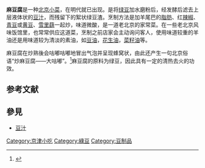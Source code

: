 '''麻豆腐'''是一种[[北京|北京]][[小菜|小菜]]，在明代就已出现。是将[[绿豆|绿豆]]加水磨粉后，经发酵后滤去上层液体状的[[豆汁|豆汁]]，而残留下的絮状绿豆渣。烹制方法是加羊尾巴的[[脂肪|脂肪]]、红[[辣椒|辣椒]]、[[青豆|青豆]]或[[黄豆|黄豆]]、[[雪里蕻|雪里蕻]]一起炒，味道微酸，是一道老北京的家常菜。在一些老北京风味饭馆里，也常常供应这道菜，烹制之前店家会主动询问客人，使用味道较重的羊油还是用味道较为清淡的素油，如[[豆油|豆油]]，[[花生油|花生油]]，[[菜籽油|菜籽油]]等。

麻豆腐在炒熟後会咕嘟咕嘟地冒出气泡并呈现蜂窝状，由此还产生一句北京俗语“炒麻豆腐——大咕嘟”。<ref>{{cite web |url=http://www.beijing2008.cn/45/84/article211718445.shtml |title=存档副本 |accessdate=2009-02-10 |deadurl=yes |archiveurl=https://web.archive.org/web/20090317061028/http://www.beijing2008.cn/45/84/article211718445.shtml |archivedate=2009-03-17 }}</ref>麻豆腐的原料为绿豆，因此具有一定的清热去火的功效。

==参考文献==
{{reflist}}

==參見==
* [[豆汁|豆汁]]
{{food-stub}}

[[Category:京津小吃|Category:京津小吃]]
[[Category:綠豆|Category:綠豆]]
[[Category:豆制品|Category:豆制品]]